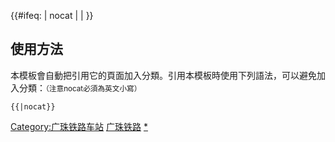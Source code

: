 {{鐵道路線| lua=1
| 模板名稱 = 广珠铁路
| 名稱 = [[广珠铁路]]
| 代表色 = 
| Logo = [[File:China Railways.svg|17px]]
| 背景顏色 = #FFFFFF
| 車站列表 = 江村 ~ 大田站 (中国) ~ 官窑 ~ 丹灶 ~ 西樵 ~ 江门北 ~ 江门 ~ 古井站 (江門) ~ 斗门站 (广珠铁路) ~ 珠海西 ~ 高栏港
}}<includeonly>{{#ifeq: {{{1}}} | nocat | <!--空--> | [[Category:广珠铁路车站]] }}</includeonly><noinclude>

==使用方法==
本模板會自動把引用它的頁面加入分類。引用本模板時使用下列語法，可以避免加入分類：<small>（注意nocat必須為英文小寫）</small>
 <nowiki>{{</nowiki>{{PAGENAME}}<nowiki>|nocat}}</nowiki>
[[Category:中國鐵路路線模板|广珠铁路]]
[[Category:广珠铁路车站|*]]
</noinclude>